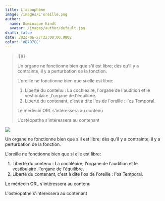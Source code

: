 ```yaml
---
title: L'acouphène
image: /images/L'oreille.png
author:
  name: Dominique Kindt
  avatar: /images/author/default.jpg
draft: false
date: 2023-06-27T22:00:00.000Z
color: '#D7D7CC'
---
```


<Blockquote name="">
  ![](</images/Logo 500 X500.png>)

  Un organe ne fonctionne bien que s'il est libre; dès qu'il y a contrainte, il y a perturbation de la fonction.

  L'oreille ne fonctionne bien que si elle est libre:

  1. Liberté du contenu : La cochléaire, l'organe de l'audition et le vestibulaire ,l'organe de l'équilibre.
  2. Liberté du contenant, c'est à dite l'os de l'oreille : l'os Temporal.

  Le médecin ORL s'intéressera au contenu

  L'ostéopathe s'intéressera au contenant
</Blockquote>

![](</images/Logo 500 X500.png>)

Un organe ne fonctionne bien que s'il est libre; dès qu'il y a contrainte, il y a perturbation de la fonction.

L'oreille ne fonctionne bien que si elle est libre:

1. Liberté du contenu : La cochléaire, l'organe de l'audition et le vestibulaire ,l'organe de l'équilibre.
2. Liberté du contenant, c'est à dite l'os de l'oreille : l'os Temporal.

Le médecin ORL s'intéressera au contenu

L'ostéopathe s'intéressera au contenant
